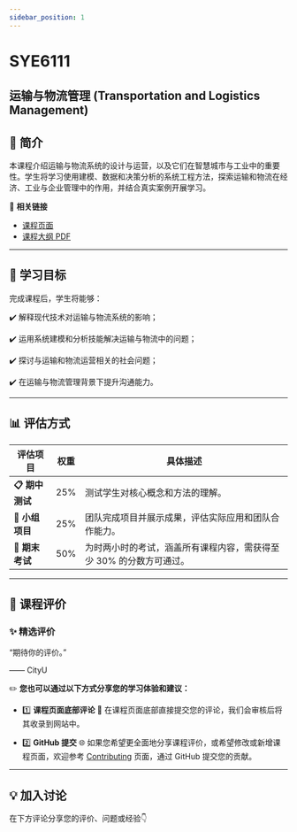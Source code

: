```yaml
---
sidebar_position: 1
---
```


# SYE6111
## 运输与物流管理 (Transportation and Logistics Management)

## **📘 简介**
本课程介绍运输与物流系统的设计与运营，以及它们在智慧城市与工业中的重要性。学生将学习使用建模、数据和决策分析的系统工程方法，探索运输和物流在经济、工业与企业管理中的作用，并结合真实案例开展学习。

🔗 **相关链接**
- [课程页面](https://www.cityu.edu.hk/catalogue/pg/202425/course/SYE6111.htm)
- [课程大纲 PDF](https://www.cityu.edu.hk/catalogue/pg/202425/course/SYE6111.pdf)

---

## **🎯 学习目标**

完成课程后，学生将能够：

✔️ 解释现代技术对运输与物流系统的影响；

✔️ 运用系统建模和分析技能解决运输与物流中的问题；

✔️ 探讨与运输和物流运营相关的社会问题；

✔️ 在运输与物流管理背景下提升沟通能力。

---

## **📊 评估方式**

| **评估项目**             | **权重** | **具体描述**                                                                                       |
|-------------------------|---------|---------------------------------------------------------------------------------------------------|
| **📋 期中测试**           | 25%      | 测试学生对核心概念和方法的理解。                                                                     |
| **📂 小组项目**           | 25%      | 团队完成项目并展示成果，评估实际应用和团队合作能力。                                                     |
| **📝 期末考试**           | 50%      | 为时两小时的考试，涵盖所有课程内容，需获得至少 30% 的分数方可通过。                                          |

---

## **💬 课程评价**

### ✨ **精选评价**
<div className={commentStyles.commentBox}>
    <p className={commentStyles.commentText}>
        “期待你的评价。”
    </p>
    <p className={commentStyles.commentAuthor}>—— CityU</p>
</div>

✏️ **您也可以通过以下方式分享您的学习体验和建议：**

- 1️⃣ **课程页面底部评论**
💬 在课程页面底部直接提交您的评论，我们会审核后将其收录到网站中。

- 2️⃣ **GitHub 提交**
🌐 如果您希望更全面地分享课程评价，或希望修改或新增课程页面，欢迎参考 [Contributing](https://penjc.github.io/CityU/contributing) 页面，通过 GitHub 提交您的贡献。

---

## **💡 加入讨论**

在下方评论分享您的评价、问题或经验👇
<Utterances />